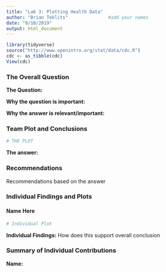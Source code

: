 ---
title: "Lab 3: Plotting Health Data"
author: "Brian Teklits"               #add your names
date: "9/10/2019"
output: html_document
---
```{r include=FALSE}
library(tidyverse)
source("http://www.openintro.org/stat/data/cdc.R")
cdc <- as_tibble(cdc)
View(cdc)
```

### The Overall Question

**The Question:**

**Why the question is important:**

**Why the answer is relevant/important:**

### Team Plot and Conclusions

```{r Team Plot}
# THE PLOT
```

**The answer:**

### Recommendations 

Recommendations based on the answer

### Individual Findings and Plots

#### Name Here

```{r "Name's Plot"}
# Individual Plot
```

**Individual Findings:**
How does this support overall conclusion
 
### Summary of Individual Contributions

**Name:**

